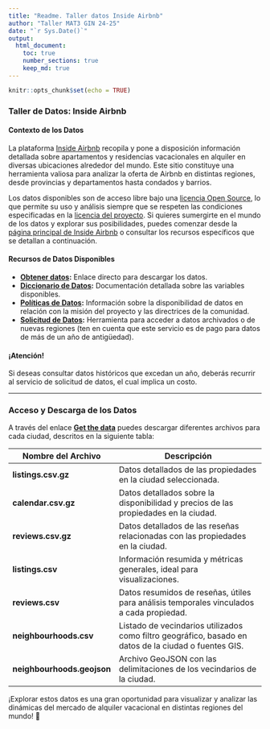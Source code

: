 ```yaml
---
title: "Readme. Taller datos Inside Airbnb"
author: "Taller MAT3 GIN 24-25"
date: "`r Sys.Date()`"
output: 
  html_document: 
    toc: true
    number_sections: true
    keep_md: true
---
```


```r
knitr::opts_chunk$set(echo = TRUE)
```

### Taller de Datos: Inside Airbnb

#### Contexto de los Datos 

La plataforma [Inside Airbnb](http://insideairbnb.com/) recopila y pone a disposición información detallada sobre apartamentos y residencias vacacionales en alquiler en diversas ubicaciones alrededor del mundo. Este sitio constituye una herramienta valiosa para analizar la oferta de Airbnb en distintas regiones, desde provincias y departamentos hasta condados y barrios.

Los datos disponibles son de acceso libre bajo una [licencia Open Source](https://www.redhat.com/es/topics/open-source/what-is-open-source), lo que permite su uso y análisis siempre que se respeten las condiciones especificadas en la [licencia del proyecto](http://insideairbnb.com/about.html). Si quieres sumergirte en el mundo de los datos y explorar sus posibilidades, puedes comenzar desde la [página principal de Inside Airbnb](http://insideairbnb.com/get-the-data.html) o consultar los recursos específicos que se detallan a continuación.

#### Recursos de Datos Disponibles

- **[Obtener datos](http://insideairbnb.com/get-the-data.html):** Enlace directo para descargar los datos.
- **[Diccionario de Datos](https://docs.google.com/spreadsheets/d/1iWCNJcSutYqpULSQHlNyGInUvHg2BoUGoNRIGa6Szc4/edit#gid=982310896):** Documentación detallada sobre las variables disponibles.
- **[Políticas de Datos](http://insideairbnb.com/data-policies.html):** Información sobre la disponibilidad de datos en relación con la misión del proyecto y las directrices de la comunidad.
- **[Solicitud de Datos](http://insideairbnb.com/data-requests.html):** Herramienta para acceder a datos archivados o de nuevas regiones (ten en cuenta que este servicio es de pago para datos de más de un año de antigüedad).

#### ¡Atención!
Si deseas consultar datos históricos que excedan un año, deberás recurrir al servicio de solicitud de datos, el cual implica un costo.

---

### Acceso y Descarga de los Datos

A través del enlace **[Get the data](http://insideairbnb.com/get-the-data.html)** puedes descargar diferentes archivos para cada ciudad, descritos en la siguiente tabla:

| **Nombre del Archivo**       | **Descripción**                                                                                      |  
|-------------------------------|------------------------------------------------------------------------------------------------------|  
| **listings.csv.gz**           | Datos detallados de las propiedades en la ciudad seleccionada.                                       |  
| **calendar.csv.gz**           | Datos detallados sobre la disponibilidad y precios de las propiedades en la ciudad.                 |  
| **reviews.csv.gz**            | Datos detallados de las reseñas relacionadas con las propiedades en la ciudad.                      |  
| **listings.csv**              | Información resumida y métricas generales, ideal para visualizaciones.                              |  
| **reviews.csv**               | Datos resumidos de reseñas, útiles para análisis temporales vinculados a cada propiedad.            |  
| **neighbourhoods.csv**        | Listado de vecindarios utilizados como filtro geográfico, basado en datos de la ciudad o fuentes GIS. |  
| **neighbourhoods.geojson**    | Archivo GeoJSON con las delimitaciones de los vecindarios de la ciudad.                             |  

¡Explorar estos datos es una gran oportunidad para visualizar y analizar las dinámicas del mercado de alquiler vacacional en distintas regiones del mundo! 🎯